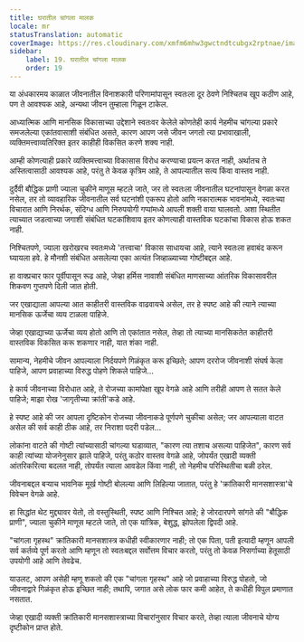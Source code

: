 ```yaml
---
title: घरातील चांगला मालक
locale: mr
statusTranslation: automatic
coverImage: https://res.cloudinary.com/xmfm6mhw3gwctndtcubgx2rptnae/image/upload/v1740468922/small_cover_tratado_de_psicologia_revolucionaria_a4c0dca4e0.webp
sidebar:
    label: 19. घरातील चांगला मालक
    order: 19
---
```

या अंधकारमय काळात जीवनातील विनाशकारी परिणामांपासून स्वतःला दूर ठेवणे निश्चितच खूप कठीण आहे, पण ते आवश्यक आहे, अन्यथा जीवन तुम्हाला गिळून टाकेल.

आध्यात्मिक आणि मानसिक विकासाच्या उद्देशाने स्वतःवर केलेले कोणतेही कार्य नेहमीच चांगल्या प्रकारे समजलेल्या एकांतवासाशी संबंधित असते, कारण आपण जसे जीवन जगतो त्या प्रभावाखाली, व्यक्तिमत्त्वाव्यतिरिक्त इतर काहीही विकसित करणे शक्य नाही.

आम्ही कोणत्याही प्रकारे व्यक्तिमत्त्वाच्या विकासास विरोध करण्याचा प्रयत्न करत नाही, अर्थातच ते अस्तित्वासाठी आवश्यक आहे, परंतु ते केवळ कृत्रिम आहे, ते आपल्यातील सत्य किंवा वास्तव नाही.

दुर्दैवी बौद्धिक प्राणी ज्याला चुकीने माणूस म्हटले जाते, जर तो स्वतःला जीवनातील घटनांपासून वेगळा करत नसेल, तर तो व्यावहारिक जीवनातील सर्व घटनांशी एकरूप होतो आणि नकारात्मक भावनांमध्ये, स्वतःच्या विचारात आणि निरर्थक, संदिग्ध आणि निरुपयोगी गप्पांमध्ये आपली शक्ती वाया घालवतो. अशा स्थितीत त्याच्यात जडत्वाच्या जगाशी संबंधित घटकांशिवाय इतर कोणत्याही वास्तविक घटकांचा विकास होऊ शकत नाही.

निश्चितपणे, ज्याला खरोखरच स्वतःमध्ये 'तत्त्वाचा' विकास साधायचा आहे, त्याने स्वतःला हवाबंद करून घ्यायला हवे. हे मौनशी संबंधित असलेल्या एका अत्यंत जिव्हाळ्याच्या गोष्टीबद्दल आहे.

हा वाक्प्रचार फार पूर्वीपासून रूढ आहे, जेव्हा हर्मिस नावाशी संबंधित माणसाच्या आंतरिक विकासावरील शिकवण गुप्तपणे दिली जात होती.

जर एखाद्याला आपल्या आत काहीतरी वास्तविक वाढवायचे असेल, तर हे स्पष्ट आहे की त्याने त्याच्या मानसिक ऊर्जेचा व्यय टाळला पाहिजे.

जेव्हा एखाद्याच्या ऊर्जेचा व्यय होतो आणि तो एकांतात नसेल, तेव्हा तो त्याच्या मानसिकतेत काहीतरी वास्तविक विकसित करू शकणार नाही, यात शंका नाही.

सामान्य, नेहमीचे जीवन आपल्याला निर्दयपणे गिळंकृत करू इच्छिते; आपण दररोज जीवनाशी संघर्ष केला पाहिजे, आपण प्रवाहाच्या विरुद्ध पोहणे शिकले पाहिजे...

हे कार्य जीवनाच्या विरोधात आहे, ते रोजच्या कामांपेक्षा खूप वेगळे आहे आणि तरीही आपण ते सतत केले पाहिजे; माझा रोख 'जागृतीच्या क्रांती'कडे आहे.

हे स्पष्ट आहे की जर आपला दृष्टिकोन रोजच्या जीवनाकडे पूर्णपणे चुकीचा असेल; जर आपल्याला वाटत असेल की सर्व काही ठीक आहे, तर निराशा पदरी पडेल...

लोकांना वाटते की गोष्टी त्यांच्यासाठी चांगल्या घडाव्यात, "कारण त्या तशाच असल्या पाहिजेत", कारण सर्व काही त्यांच्या योजनेनुसार झाले पाहिजे, परंतु कठोर वास्तव वेगळे आहे, जोपर्यंत एखादी व्यक्ती आंतरिकरित्या बदलत नाही, तोपर्यंत त्याला आवडेल किंवा नाही, तो नेहमीच परिस्थितीचा बळी ठरेल.

जीवनाबद्दल बऱ्याच भावनिक मूर्ख गोष्टी बोलल्या आणि लिहिल्या जातात, परंतु हे 'क्रांतिकारी मानसशास्त्रा'चे विवेचन वेगळे आहे.

हा सिद्धांत थेट मुद्द्यावर येतो, तो वस्तुस्थिती, स्पष्ट आणि निश्चित आहे; हे जोरदारपणे सांगते की "बौद्धिक प्राणी", ज्याला चुकीने माणूस म्हटले जाते, तो एक यांत्रिक, बेशुद्ध, झोपलेला द्विपदी आहे.

"चांगला गृहस्थ" क्रांतिकारी मानसशास्त्र कधीही स्वीकारणार नाही; तो एक पिता, पती इत्यादी म्हणून आपली सर्व कर्तव्ये पूर्ण करतो आणि म्हणून तो स्वतःबद्दल सर्वोत्तम विचार करतो, परंतु तो केवळ निसर्गाच्या हेतूसाठी उपयोगी आहे आणि तेवढेच.

याउलट, आपण असेही म्हणू शकतो की एक "चांगला गृहस्थ" आहे जो प्रवाहाच्या विरुद्ध पोहतो, जो जीवनाद्वारे गिळंकृत होऊ इच्छित नाही; तथापि, जगात असे लोक फार कमी आहेत, ते कधीही विपुल प्रमाणात नसतात.

जेव्हा एखादी व्यक्ती क्रांतिकारी मानसशास्त्राच्या विचारांनुसार विचार करते, तेव्हा त्याला जीवनाचे योग्य दृष्टीकोन प्राप्त होते.

